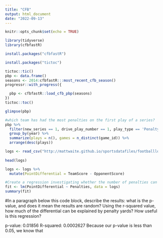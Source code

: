 ```yaml
---
title: "CFB"
output: html_document
date: "2022-09-13"
---
```


```r
knitr::opts_chunk$set(echo = TRUE)
```

```r
library(tidyverse)
library(cfbfastR)
```

```r
install.packages("cfbfastR")
```

```r
install.packages("tictoc")
```

```r
tictoc::tic()
pbp <- data.frame()
seasons <- 2014:cfbfastR:::most_recent_cfb_season()
progressr::with_progress({

  pbp <- cfbfastR::load_cfb_pbp(seasons)
})
tictoc::toc()
```

```r
glimpse(pbp)
```

```r
#which team has had the most penalties on the first play of a series?
pbp %>%
  filter(new_series == 1, drive_play_number == 1, play_type == 'Penalty', down == 1) %>%
  group_by(year) %>%
  summarize(plays = n(), games = n_distinct(game_id)) %>%
  arrange(desc(plays))
```

```r
logs <- read_csv("http://mattwaite.github.io/sportsdatafiles/footballlogs1121.csv")
  
head(logs)

logs <- logs %>%
  mutate(PointDifferential = TeamScore - OpponentScore)

#Create a regression investigating whether the number of penalties can predict the score differential.
fit <- lm(PointDifferential ~ Penalties, data = logs)
summary(fit)
```
  
#In a paragraph below this code block, describe the results: what is the p-value, and does it mean the results are random? Using the r-squared value, how much of the differential can be explained by penalty yards? How useful is this regression?

p-value: 0.01856
R-squared: 0.0002627 
Because our p-value is less than 0.05, we know that 









